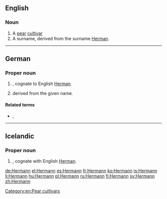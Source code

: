 ==English==

===Noun===
{{en-noun}}

# A [[pear]] [[cultivar]]
# A surname, derived from the surname [[Herman]].
[[Category:en:Pear cultivars]]

----

==German==

===Proper noun===
{{de-proper noun|m}}

# {{given name|male|lang=de}}, cognate to English [[Herman]].
# {{surname|lang=de|from=given names|dot=}} derived from the given name.

====Related terms====
* {{l|de|Hermine}}, {{l|de|Hermina}}

----

==Icelandic==

===Proper noun===
{{head|is|proper noun|g=m}}

# {{given name|male|lang=is}}, cognate with English [[Herman]].

[[de:Hermann]]
[[el:Hermann]]
[[es:Hermann]]
[[fr:Hermann]]
[[ko:Hermann]]
[[is:Hermann]]
[[li:Hermann]]
[[hu:Hermann]]
[[pl:Hermann]]
[[ru:Hermann]]
[[fi:Hermann]]
[[sv:Hermann]]
[[zh:Hermann]]